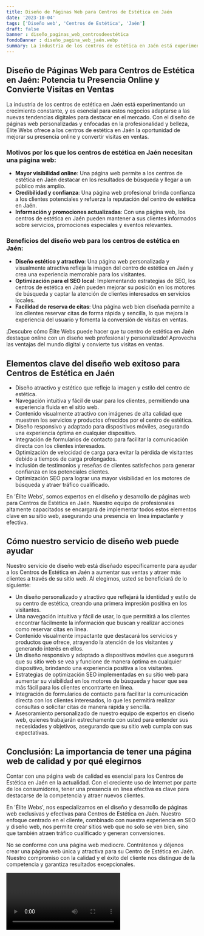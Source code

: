 ```yaml
---
title: Diseño de Páginas Web para Centros de Estética en Jaén
date: '2023-10-04'
tags: ['Diseño web', 'Centros de Estética', 'Jaén']
draft: false
banner : diseño_paginas_web_centrosdeestética
fondoBanner : diseño_pagina_web_jaén.webp
summary: La industria de los centros de estética en Jaén está experimentando un crecimiento constante, y es esencial para estos negocios adaptarse a las nuevas tendencias digitales para destacar en el mercado. Con el diseño de páginas web personalizadas y enfocadas en la profesionalidad y belleza, Élite Webs ofrece a los centros de estética en Jaén la oportunidad de mejorar su presencia online y convertir visitas en ventas.
---
```


## Diseño de Páginas Web para Centros de Estética en Jaén: Potencia tu Presencia Online y Convierte Visitas en Ventas

La industria de los centros de estética en Jaén está experimentando un crecimiento constante, y es esencial para estos negocios adaptarse a las nuevas tendencias digitales para destacar en el mercado. Con el diseño de páginas web personalizadas y enfocadas en la profesionalidad y belleza, Élite Webs ofrece a los centros de estética en Jaén la oportunidad de mejorar su presencia online y convertir visitas en ventas.

### Motivos por los que los centros de estética en Jaén necesitan una página web:
- **Mayor visibilidad online**: Una página web permite a los centros de estética en Jaén destacar en los resultados de búsqueda y llegar a un público más amplio.
- **Credibilidad y confianza**: Una página web profesional brinda confianza a los clientes potenciales y refuerza la reputación del centro de estética en Jaén.
- **Información y promociones actualizadas**: Con una página web, los centros de estética en Jaén pueden mantener a sus clientes informados sobre servicios, promociones especiales y eventos relevantes.

### Beneficios del diseño web para los centros de estética en Jaén:
- **Diseño estético y atractivo**: Una página web personalizada y visualmente atractiva refleja la imagen del centro de estética en Jaén y crea una experiencia memorable para los visitantes.
- **Optimización para el SEO local**: Implementando estrategias de SEO, los centros de estética en Jaén pueden mejorar su posición en los motores de búsqueda y captar la atención de clientes interesados en servicios locales.
- **Facilidad de reserva de citas**: Una página web bien diseñada permite a los clientes reservar citas de forma rápida y sencilla, lo que mejora la experiencia del usuario y fomenta la conversión de visitas en ventas.

¡Descubre cómo Élite Webs puede hacer que tu centro de estética en Jaén destaque online con un diseño web profesional y personalizado! Aprovecha las ventajas del mundo digital y convierte tus visitas en ventas.

<GifSeo />

<Cta />

## Elementos clave del diseño web exitoso para Centros de Estética en Jaén

- Diseño atractivo y estético que refleje la imagen y estilo del centro de estética.
- Navegación intuitiva y fácil de usar para los clientes, permitiendo una experiencia fluida en el sitio web.
- Contenido visualmente atractivo con imágenes de alta calidad que muestren los servicios y productos ofrecidos por el centro de estética.
- Diseño responsivo y adaptado para dispositivos móviles, asegurando una experiencia óptima en cualquier dispositivo.
- Integración de formularios de contacto para facilitar la comunicación directa con los clientes interesados.
- Optimización de velocidad de carga para evitar la pérdida de visitantes debido a tiempos de carga prolongados.
- Inclusión de testimonios y reseñas de clientes satisfechos para generar confianza en los potenciales clientes.
- Optimización SEO para lograr una mayor visibilidad en los motores de búsqueda y atraer tráfico cualificado.

En 'Élite Webs', somos expertos en el diseño y desarrollo de páginas web para Centros de Estética en Jaén. Nuestro equipo de profesionales altamente capacitados se encargará de implementar todos estos elementos clave en su sitio web, asegurando una presencia en línea impactante y efectiva.

## Cómo nuestro servicio de diseño web puede ayudar

Nuestro servicio de diseño web está diseñado específicamente para ayudar a los Centros de Estética en Jaén a aumentar sus ventas y atraer más clientes a través de su sitio web. Al elegirnos, usted se beneficiará de lo siguiente:

- Un diseño personalizado y atractivo que reflejará la identidad y estilo de su centro de estética, creando una primera impresión positiva en los visitantes.
- Una navegación intuitiva y fácil de usar, lo que permitirá a los clientes encontrar fácilmente la información que buscan y realizar acciones como reservar citas en línea.
- Contenido visualmente impactante que destacará los servicios y productos que ofrece, atrayendo la atención de los visitantes y generando interés en ellos.
- Un diseño responsivo y adaptado a dispositivos móviles que asegurará que su sitio web se vea y funcione de manera óptima en cualquier dispositivo, brindando una experiencia positiva a los visitantes.
- Estrategias de optimización SEO implementadas en su sitio web para aumentar su visibilidad en los motores de búsqueda y hacer que sea más fácil para los clientes encontrarte en línea.
- Integración de formularios de contacto para facilitar la comunicación directa con los clientes interesados, lo que les permitirá realizar consultas o solicitar citas de manera rápida y sencilla.
- Asesoramiento personalizado de nuestro equipo de expertos en diseño web, quienes trabajarán estrechamente con usted para entender sus necesidades y objetivos, asegurando que su sitio web cumpla con sus expectativas.

## Conclusión: La importancia de tener una página web de calidad y por qué elegirnos

Contar con una página web de calidad es esencial para los Centros de Estética en Jaén en la actualidad. Con el creciente uso de Internet por parte de los consumidores, tener una presencia en línea efectiva es clave para destacarse de la competencia y atraer nuevos clientes.

En 'Élite Webs', nos especializamos en el diseño y desarrollo de páginas web exclusivas y efectivas para Centros de Estética en Jaén. Nuestro enfoque centrado en el cliente, combinado con nuestra experiencia en SEO y diseño web, nos permite crear sitios web que no solo se ven bien, sino que también atraen tráfico cualificado y generan conversiones.

No se conforme con una página web mediocre. Contrátenos y déjenos crear una página web única y atractiva para su Centro de Estética en Jaén. Nuestro compromiso con la calidad y el éxito del cliente nos distingue de la competencia y garantiza resultados excepcionales.

<Video />

<CtaBot job='Centros de Estética' city='Jaén'/>

<Gmaps query='Jaén+españa+maps' />